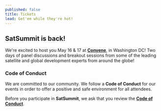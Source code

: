 ```yaml
---
published: false
title: Tickets
lead: Get'em while they're hot!
---
```



## SatSummit is back!

We're excited to host you May 16 & 17 at [**Convene**](https://convene.com/locations/washington-dc/600-14th-street-nw/), in Washington DC! Two days of panel discussions and breakout sessions from some of the leading satellite and global development experts from around the globe!

<TicketsCta />

### Code of Conduct

We are committed to our community. We follow a **Code of Conduct** for our events in order to offer a positive and safe environment for all attendees.

Before you participate in **SatSummit**, we ask that you review the **[Code of Conduct](/code-of-conduct)**.

